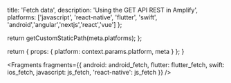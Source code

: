 
  title: 'Fetch data',
  description: 'Using the GET API REST in Amplify',
  platforms: ['javascript', 'react-native', 'flutter', 'swift', 'android','angular','nextjs','react','vue'] 
};

  return getCustomStaticPath(meta.platforms);
};

  return {
    props: {
      platform: context.params.platform,
      meta
    }
  };
}


<Fragments
  fragments={{
    android: android_fetch,
    flutter: flutter_fetch,
    swift: ios_fetch,
    javascript: js_fetch,
    'react-native': js_fetch
  }}
/>
